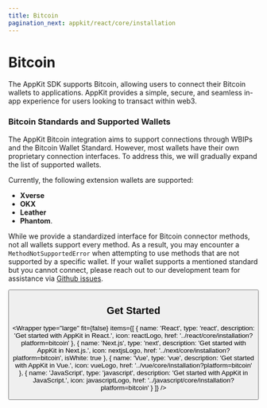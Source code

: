 ```yaml
---
title: Bitcoin
pagination_next: appkit/react/core/installation
---
```




# Bitcoin

The AppKit SDK supports Bitcoin, allowing users to connect their Bitcoin wallets to applications. AppKit provides a simple, secure, and seamless in-app experience for users looking to transact within web3.

### Bitcoin Standards and Supported Wallets

The AppKit Bitcoin integration aims to support connections through WBIPs and the Bitcoin Wallet Standard. However, most wallets have their own proprietary connection interfaces. To address this, we will gradually expand the list of supported wallets.

Currently, the following extension wallets are supported: 
- **Xverse**
- **OKX**
- **Leather**
- **Phantom**.

While we provide a standardized interface for Bitcoin connector methods, not all wallets support every method. As a result, you may encounter a `MethodNotSupportedError` when attempting to use methods that are not supported by a specific wallet.
If your wallet supports a mentioned standard but you cannot connect, please reach out to our development team for assistance via [Github issues](https://github.com/reown-com/appkit/issues/new/choose).

<Button name="Try Demo" url="https://appkit-lab.reown.com/library/bitcoin/" />

## Get Started

<Wrapper
  type="large"
  fit={false}
  items={[
    {
      name: 'React',
      type: 'react',
      description: 'Get started with AppKit in React.',
      icon: reactLogo,
      href: '../react/core/installation?platform=bitcoin'
    },
    {
      name: 'Next.js',
      type: 'next',
      description: 'Get started with AppKit in Next.js.',
      icon: nextjsLogo,
      href: '../next/core/installation?platform=bitcoin',
      isWhite: true
    },
    {
      name: 'Vue',
      type: 'vue',
      description: 'Get started with AppKit in Vue.',
      icon: vueLogo,
      href: '../vue/core/installation?platform=bitcoin'
    },
    {
      name: 'JavaScript',
      type: 'javascript',
      description: 'Get started with AppKit in JavaScript.',
      icon: javascriptLogo,
      href: '../javascript/core/installation?platform=bitcoin'
    }
  ]}
/>
